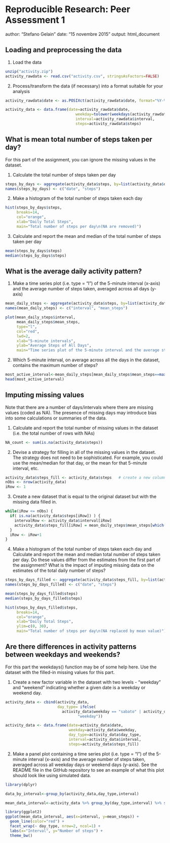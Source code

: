 # Reproducible Research: Peer Assessment 1
author: "Stefano Gelain"
date: "15 novembre 2015"
output: html_document

## Loading and preprocessing the data

1. Load the data
```r
unzip("activity.zip")
activity_rawdata <- read.csv("activity.csv", stringsAsFactors=FALSE)
```

2. Process/transform the data (if necessary) into a format suitable for your analysis
```r
activity_rawdata$date <- as.POSIXct(activity_rawdata$date, format="%Y-%m-%d")

activity_data <- data.frame(date=activity_rawdata$date, 
                               weekday=tolower(weekdays(activity_rawdata$date)), 
                               interval=activity_rawdata$interval,
                               steps=activity_rawdata$steps)

```

## What is mean total number of steps taken per day?
For this part of the assignment, you can ignore the missing values in the dataset.

1. Calculate the total number of steps taken per day
```r
steps_by_days <- aggregate(activity_data$steps, by=list(activity_data$date), FUN=sum, na.rm=TRUE)
names(steps_by_days) <- c("date", "steps")
```

2. Make a histogram of the total number of steps taken each day
```r
hist(steps_by_days$steps, 
     breaks=14,
     col="orange", 
     xlab="Daily Total Steps", 
     main="Total number of steps per day\n(NA are removed)")
```

3. Calculate and report the mean and median of the total number of steps taken per day
```r
mean(steps_by_days$steps)
median(steps_by_days$steps)
```


## What is the average daily activity pattern?

1. Make a time series plot (i.e. type = "l") of the 5-minute interval (x-axis) and the average number of steps taken, averaged across all days (y-axis)
```r
mean_daily_steps <- aggregate(activity_data$steps, by=list(activity_data$interval), FUN=mean, na.rm=TRUE)
names(mean_daily_steps) <- c("interval", "mean_steps")
```

```r
plot(mean_daily_steps$interval, 
     mean_daily_steps$mean_steps, 
     type="l", 
     col="red", 
     lwd=2, 
     xlab="5-minute intervals", 
     ylab="Average Steps of All Days", 
     main="Time series plot of the 5-minute interval and the average steps of all days\n(NA removed)")
```

2. Which 5-minute interval, on average across all the days in the dataset, contains the maximum number of steps?
```r
most_active_interval<-mean_daily_steps[mean_daily_steps$mean_steps==max(mean_daily_steps$mean_steps),][1]
head(most_active_interval)
```


## Imputing missing values
Note that there are a number of days/intervals where there are missing values (coded as NA). The presence of missing days may introduce bias into some calculations or summaries of the data.

1. Calculate and report the total number of missing values in the dataset (i.e. the total number of rows with NAs)
```r
NA_count <- sum(is.na(activity_data$steps))
```

2. Devise a strategy for filling in all of the missing values in the dataset. The strategy does not need to be sophisticated. For example, you could use the mean/median for that day, or the mean for that 5-minute interval, etc.
```r
activity_data$steps_fill <- activity_data$steps   # create a new column of steps derivated from 1st one
nObs <- nrow(activity_data)
iRow <- 1
```

3. Create a new dataset that is equal to the original dataset but with the missing data filled in.
```r
while(iRow <= nObs) {
  if( is.na(activity_data$steps[iRow]) ) {
    intervalRow <- activity_data$interval[iRow]
    activity_data$steps_fill[iRow] = mean_daily_steps$mean_steps[which(mean_daily_steps$interval==intervalRow)]
  }   
  iRow <- iRow+1
}
```

4. Make a histogram of the total number of steps taken each day and Calculate and report the mean and median total number of steps taken per day. Do these values differ from the estimates from the first part of the assignment? What is the impact of imputing missing data on the estimates of the total daily number of steps?
```r
steps_by_days_filled <- aggregate(activity_data$steps_fill, by=list(activity_data$date), FUN=sum, na.rm=TRUE)
names(steps_by_days_filled) <- c("date", "steps")
```
```r
mean(steps_by_days_filled$steps)
median(steps_by_days_filled$steps)
```

```r
hist(steps_by_days_filled$steps, 
     breaks=14,
     col="orange", 
     xlab="Daily Total Steps", 
     ylim=c(0, 30), 
     main="Total number of steps per day\n(NA replaced by mean value)")
```


## Are there differences in activity patterns between weekdays and weekends?
For this part the weekdays() function may be of some help here. Use the dataset with the filled-in missing values for this part.

1. Create a new factor variable in the dataset with two levels - "weekday" and "weekend" indicating whether a given date is a weekday or weekend day.

```r
activity_data <- cbind(activity_data, 
                       day_type= ifelse(
                         activity_data$weekday == "sabato" | activity_data$weekday == "domenica", "weekend", 
                                "weekday"))

activity_data <- data.frame(date=activity_data$date, 
                            weekday=activity_data$weekday, 
                            day_type=activity_data$day_type, 
                            interval=activity_data$interval,
                            steps=activity_data$steps_fill)
```

2. Make a panel plot containing a time series plot (i.e. type = "l") of the 5-minute interval (x-axis) and the average number of steps taken, averaged across all weekday days or weekend days (y-axis). See the README file in the GitHub repository to see an example of what this plot should look like using simulated data.

```r
library(dplyr)
```
```r
data_by_interval<-group_by(activity_data,day_type,interval)

mean_data_interval<-activity_data %>% group_by(day_type,interval) %>% summarize(mean_steps=mean(steps))
```

```r
library(ggplot2)
ggplot(mean_data_interval, aes(x=interval, y=mean_steps)) + 
  geom_line(color="red") + 
  facet_wrap(~ day_type, nrow=2, ncol=1) +
  labs(x="Interval", y="Number of steps") +
  theme_bw()
```
  
